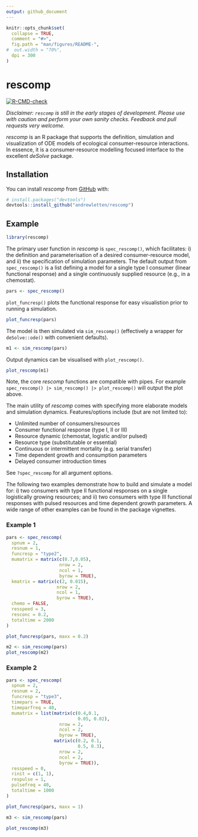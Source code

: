 ```yaml
---
output: github_document
---
```


<!-- README.md is generated from README.Rmd. Please edit that file -->

```r
knitr::opts_chunk$set(
  collapse = TRUE,
  comment = "#>",
  fig.path = "man/figures/README-",
#  out.width = "70%",
  dpi = 300
)
```

# rescomp

<!-- badges: start -->

[![R-CMD-check](https://github.com/andrewletten/rescomp/workflows/R-CMD-check/badge.svg)](https://github.com/andrewletten/rescomp/actions)

<!-- badges: end -->

*Disclaimer: `rescomp` is still in the early stages of development. Please use with caution and perform your own sanity checks. Feedback and pull requests very welcome.*

*rescomp* is an R package that supports the definition, simulation and visualization of ODE models of ecological consumer-resource interactions. In essence, it is a consumer-resource modelling focused interface to the excellent *deSolve* package.

## Installation

You can install *rescomp* from [GitHub](https://github.com/) with:

``` r
# install.packages("devtools")
devtools::install_github("andrewletten/rescomp")
```

## Example

```r
library(rescomp)
```

The primary user function in *rescomp* is `spec_rescomp()`, which facilitates: i) the definition and parameterisation of a desired consumer-resource model, and ii) the specification of simulation parameters. The default output from `spec_rescomp()` is a list defining a model for a single type I consumer (linear functional response) and a single continuously supplied resource (e.g., in a chemostat).

```r
pars <- spec_rescomp()
```

`plot_funcresp()` plots the functional response for easy visualistion prior to running a simulation.

```r
plot_funcresp(pars)
```

The model is then simulated via `sim_rescomp()` (effectively a wrapper for `deSolve::ode()` with convenient defaults).

```r
m1 <- sim_rescomp(pars)
```

Output dynamics can be visualised with `plot_rescomp()`.

```r
plot_rescomp(m1) 
```

Note, the core *rescomp* functions are compatible with pipes. For example `spec_rescomp() |> sim_rescomp() |> plot_rescomp()` will output the plot above.

The main utility of *rescomp* comes with specifying more elaborate models and simulation dynamics. Features/options include (but are not limited to):

-   Unlimited number of consumers/resources
-   Consumer functional response (type I, II or III)
-   Resource dynamic (chemostat, logistic and/or pulsed)
-   Resource type (substitutable or essential)
-   Continuous or intermittent mortality (e.g. serial transfer)
-   Time dependent growth and consumption parameters
-   Delayed consumer introduction times

See `?spec_rescomp` for all argument options.

The following two examples demonstrate how to build and simulate a model for: i) two consumers with type II functional responses on a single logistically growing resources; and ii) two consumers with type III functional responses with pulsed resources and time dependent growth parameters. A wide range of other examples can be found in the package vignettes.

### Example 1

```r
pars <- spec_rescomp(
  spnum = 2, 
  resnum = 1,
  funcresp = "type2",
  mumatrix = matrix(c(0.7,0.05), 
                    nrow = 2, 
                    ncol = 1,
                    byrow = TRUE),
  kmatrix = matrix(c(2, 0.015), 
                   nrow = 2, 
                   ncol = 1, 
                   byrow = TRUE),  
  chemo = FALSE,
  resspeed = 3,
  resconc = 0.2,
  totaltime = 2000
)
```

```r
plot_funcresp(pars, maxx = 0.2)
```

```r
m2 <- sim_rescomp(pars)
plot_rescomp(m2) 
```

### Example 2

```r
pars <- spec_rescomp(
  spnum = 2, 
  resnum = 2,
  funcresp = "type3",
  timepars = TRUE,
  timeparfreq = 40,
  mumatrix = list(matrix(c(0.4,0.1,
                           0.05, 0.02), 
                    nrow = 2, 
                    ncol = 2,
                    byrow = TRUE),
                  matrix(c(0.2, 0.1,
                           0.5, 0.3), 
                    nrow = 2, 
                    ncol = 2,
                    byrow = TRUE)),
  resspeed = 0,
  rinit = c(1, 1),
  respulse = 1,
  pulsefreq = 40,
  totaltime = 1000
)
```

```r
plot_funcresp(pars, maxx = 1)
```

```r
m3 <- sim_rescomp(pars)
```

```r
plot_rescomp(m3) 
```

